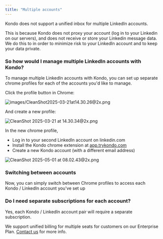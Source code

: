 ```yaml
---
title: "Multiple accounts"
---
```


Kondo does not support a unified inbox for multiple LinkedIn accounts.

This is because Kondo does not proxy your account (log in to your Linkedin on our servers), and does not receive or store your Linkedin message data. We do this to in order to minimize risk to your LinkedIn account and to keep your data private.

### So how would I manage multiple LinkedIn accounts with Kondo?

To manage multiple LinkedIn accounts with Kondo, you can set up separate chrome profiles for each of the accounts you'd like to manage.

Click the profile button in Chrome:

![images/CleanShot2025-03-21at14.30.26@2x.png](/images/CleanShot2025-03-21at14.30.26@2x.png)

And create a new profile:

![CleanShot 2025-03-21 at 14.30.34@2x.png](/CleanShot2025-03-21at14.30.34@2x.png)

In the new chrome profile,

- Log in to your second LinkedIn account on linkedin.com
- Install the Kondo chrome extension at [app.trykondo.com](http://app.trykondo.com)
- Create a new Kondo account (with a different email address)

![CleanShot 2025-05-01 at 08.02.43@2x.png](/CleanShot2025-05-01at08.02.43@2x.png)

### Switching between accounts

Now, you can simply switch between Chrome profiles to access each Kondo / LinkedIn account you've set up

### Do I need separate subscriptions for each account?

Yes, each Kondo / LinkedIn account pair will require a separate subscription.

We support unified billing for multiple seats for customers on our Enterprise Plan. [Contact us](http://www.trykondo.com/contact) for more info.